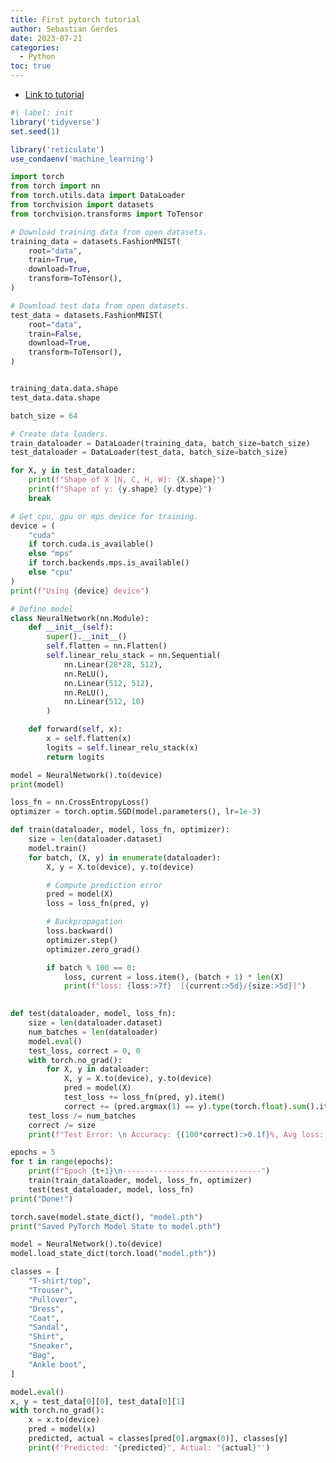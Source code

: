```yaml
---
title: First pytorch tutorial
author: Sebastian Gerdes
date: 2023-07-21
categories:
  - Python
toc: true
---
```


* [Link to tutorial](https://pytorch.org/tutorials/beginner/basics/quickstart_tutorial.html)

```r
#| label: init
library('tidyverse')
set.seed(1)

library('reticulate')
use_condaenv('machine_learning')

```



```python
import torch
from torch import nn
from torch.utils.data import DataLoader
from torchvision import datasets
from torchvision.transforms import ToTensor

# Download training data from open datasets.
training_data = datasets.FashionMNIST(
    root="data",
    train=True,
    download=True,
    transform=ToTensor(),
)

# Download test data from open datasets.
test_data = datasets.FashionMNIST(
    root="data",
    train=False,
    download=True,
    transform=ToTensor(),
)


training_data.data.shape
test_data.data.shape
```


```python
batch_size = 64

# Create data loaders.
train_dataloader = DataLoader(training_data, batch_size=batch_size)
test_dataloader = DataLoader(test_data, batch_size=batch_size)

for X, y in test_dataloader:
    print(f"Shape of X [N, C, H, W]: {X.shape}")
    print(f"Shape of y: {y.shape} {y.dtype}")
    break


```

```python
# Get cpu, gpu or mps device for training.
device = (
    "cuda"
    if torch.cuda.is_available()
    else "mps"
    if torch.backends.mps.is_available()
    else "cpu"
)
print(f"Using {device} device")

# Define model
class NeuralNetwork(nn.Module):
    def __init__(self):
        super().__init__()
        self.flatten = nn.Flatten()
        self.linear_relu_stack = nn.Sequential(
            nn.Linear(28*28, 512),
            nn.ReLU(),
            nn.Linear(512, 512),
            nn.ReLU(),
            nn.Linear(512, 10)
        )

    def forward(self, x):
        x = self.flatten(x)
        logits = self.linear_relu_stack(x)
        return logits

model = NeuralNetwork().to(device)
print(model)
```

```python
loss_fn = nn.CrossEntropyLoss()
optimizer = torch.optim.SGD(model.parameters(), lr=1e-3)
```


```python
def train(dataloader, model, loss_fn, optimizer):
    size = len(dataloader.dataset)
    model.train()
    for batch, (X, y) in enumerate(dataloader):
        X, y = X.to(device), y.to(device)

        # Compute prediction error
        pred = model(X)
        loss = loss_fn(pred, y)

        # Backpropagation
        loss.backward()
        optimizer.step()
        optimizer.zero_grad()

        if batch % 100 == 0:
            loss, current = loss.item(), (batch + 1) * len(X)
            print(f"loss: {loss:>7f}  [{current:>5d}/{size:>5d}]")
            
```

```python
def test(dataloader, model, loss_fn):
    size = len(dataloader.dataset)
    num_batches = len(dataloader)
    model.eval()
    test_loss, correct = 0, 0
    with torch.no_grad():
        for X, y in dataloader:
            X, y = X.to(device), y.to(device)
            pred = model(X)
            test_loss += loss_fn(pred, y).item()
            correct += (pred.argmax(1) == y).type(torch.float).sum().item()
    test_loss /= num_batches
    correct /= size
    print(f"Test Error: \n Accuracy: {(100*correct):>0.1f}%, Avg loss: {test_loss:>8f} \n")

```

```python
epochs = 5
for t in range(epochs):
    print(f"Epoch {t+1}\n-------------------------------")
    train(train_dataloader, model, loss_fn, optimizer)
    test(test_dataloader, model, loss_fn)
print("Done!")


```

```python
torch.save(model.state_dict(), "model.pth")
print("Saved PyTorch Model State to model.pth")

```


```python
model = NeuralNetwork().to(device)
model.load_state_dict(torch.load("model.pth"))


```

```python
classes = [
    "T-shirt/top",
    "Trouser",
    "Pullover",
    "Dress",
    "Coat",
    "Sandal",
    "Shirt",
    "Sneaker",
    "Bag",
    "Ankle boot",
]

model.eval()
x, y = test_data[0][0], test_data[0][1]
with torch.no_grad():
    x = x.to(device)
    pred = model(x)
    predicted, actual = classes[pred[0].argmax(0)], classes[y]
    print(f'Predicted: "{predicted}", Actual: "{actual}"')


```


